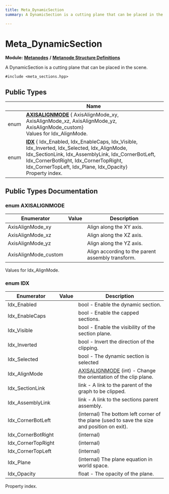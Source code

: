 ```yaml
---
title: Meta_DynamicSection
summary: A DynamicSection is a cutting plane that can be placed in the scene. 

---
```


# Meta_DynamicSection

**Module:** **[Metanodes](../Modules/group__api__metanodes.mdx)** **/** **[Metanode Structure Definitions](../Modules/group__api__metadefs.mdx)**



A DynamicSection is a cutting plane that can be placed in the scene. 


`#include <meta_sections.hpp>`

## Public Types

|                | Name           |
| -------------- | -------------- |
| enum| **[AXISALIGNMODE](../Classes/struct_meta___dynamic_section.mdx#enum-axisalignmode)** { AxisAlignMode_xy, AxisAlignMode_xz, AxisAlignMode_yz, AxisAlignMode_custom}<br />Values for Idx_AlignMode.  |
| enum| **[IDX](../Classes/struct_meta___dynamic_section.mdx#enum-idx)** { Idx_Enabled, Idx_EnableCaps, Idx_Visible, Idx_Inverted, Idx_Selected, Idx_AlignMode, Idx_SectionLink, Idx_AssemblyLink, Idx_CornerBotLeft, Idx_CornerBotRight, Idx_CornerTopRight, Idx_CornerTopLeft, Idx_Plane, Idx_Opacity}<br />Property index.  |

## Public Types Documentation

### enum AXISALIGNMODE

| Enumerator | Value | Description |
| ---------- | ----- | ----------- |
| AxisAlignMode_xy | | Align along the XY axis.   |
| AxisAlignMode_xz | | Align along the XZ axis.   |
| AxisAlignMode_yz | | Align along the YZ axis.   |
| AxisAlignMode_custom | | Align according to the parent assembly transform.   |



Values for Idx_AlignMode. 

### enum IDX

| Enumerator | Value | Description |
| ---------- | ----- | ----------- |
| Idx_Enabled | | bool - Enable the dynamic section.   |
| Idx_EnableCaps | | bool - Enable the capped sections.   |
| Idx_Visible | | bool - Enable the visibility of the section plane.   |
| Idx_Inverted | | bool - Invert the direction of the clipping.   |
| Idx_Selected | | bool - The dynamic section is selected   |
| Idx_AlignMode | | [AXISALIGNMODE](../Classes/struct_meta___dynamic_section.mdx#enum-axisalignmode) (int) - Change the orientation of the clip plane.   |
| Idx_SectionLink | | link - A link to the parent of the graph to be clipped.   |
| Idx_AssemblyLink | | link - A link to the sections parent assembly.   |
| Idx_CornerBotLeft | | (internal) The bottom left corner of the plane (used to save the size and position on exit).   |
| Idx_CornerBotRight | | (internal)   |
| Idx_CornerTopRight | | (internal)   |
| Idx_CornerTopLeft | | (internal)   |
| Idx_Plane | | (internal) The plane equation in world space.   |
| Idx_Opacity | | float - The opacity of the plane.   |



Property index. 

